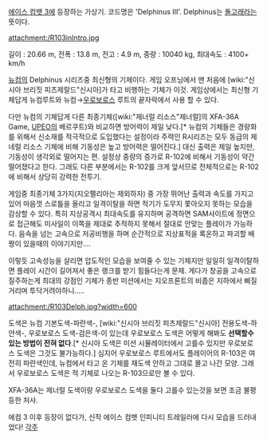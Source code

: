 [[에이스 컴뱃 3]]에 등장하는 가상기. 
코드명은 'Delphinus III'. Delphinus는 [[돌고래]]라는 뜻이다. 

attachment:/R103inIntro.jpg

길이 : 20.66 m, 전폭 : 13.8 m, 전고 : 4.9 m, 중량 : 10040 kg, 최대속도 : 4100+ km/h  

[[뉴컴]]의 Delphinus 시리즈중 최신형의 기체이다. 게임 오프닝에서 맨 처음에 [wiki:"신시아 브리짓 피츠제랄드"신시아]가 타고 비행하는 기체가 이것. 게임상에서는 최신형 기체답게 뉴컴루트와 뉴컴→[[우로보로스]] 루트의 끝자락에서 사용 할 수 있다. 

다만 뉴컴의 기체답게 다른 최종기체([wiki:"제너럴 리소스"제너럴]의 XFA-36A Game, [[UPEO]]의 베르쿠트)와 비교하면 방어력이 제일 낮다.[* 뉴컴의 기체들은 경량화를 위해서 신소재를 적극적으로 도입했다는 설정이라 주력인 R시리즈는 모두 동급의 제네럴 리소스 기체에 비해 기동성은 높고 방어력은 떨어진다.] 대신 출력은 제일 높지만, 기동성이 생각외로 떨어지는 편. 설정상 중량의 증가로 R-102에 비해서 기동성이 약간 떨어졌다고 한다. 그래도 다른 부분에서는 R-102를 크게 앞서므로 전체적으로는 R-102에 비해서 상당히 강력한 전투기.

게임중 최종기체 3가지(지오펠리아는 제외하자) 중 가장 뛰어난 출력과 속도를 가지고 있어 마음껏 스로틀을 올리고 일격이탈을 하면 적기가 도무지 쫓아오지 못하는 모습을 감상할 수 있다. 특히 지상공격시 최대속도를 유지하며 공격하면 SAM사이트에 정면으로 접근해도 미사일이 이쪽을 제대로 추적하지 못해서 절대로 안맞는 플레이가 가능하다. 음속을 넘는 고속으로 저공비행을 하며 순간적으로 지상표적을 록온하고 파괴할 배짱이 있을때의 이야기지만.... 

이렇듯 고속성능을 살리면 압도적인 모습을 보여줄 수 있는 기체지만 일일히 일격이탈하면 플레이 시간이 길어져서 좋은 랭크를 받기 힘들다는게 문제. 게다가 창공을 고속으로 질주하는게 최대의 강점인 기체가 종반 미션에서는 지오프론트의 비좁은 지하에서 삐질거리며 투닥거려야하니..... 



attachment:/R103Delph.jpg?width=600

도색은 뉴컴 기본도색-파란색-, [wiki:"신시아 브리짓 피츠제랄드"신시아] 전용도색-하얀색-, 우로보로스 도색-검은색-이 있는데 우로보로스 도색은 어떻게 해봐도 '''선택할수 있는 방법이 전혀 없다'''.[* 신시아 도색은 미션 시뮬레이터에서 고를수 있지만 우로보로스 도색은 그것도 불가능하다.] 심지어 우로보로스 루트에서도 플레이어의 R-103은 여전히 파란색인데, 뉴컴에서 타고 온 기체를 재도색 안하고 그대로 몰고 나간 모양. 그래서 우로보로스 도색은 적 기체로 나오는 R-103으로만 볼 수 있다. 

XFA-36A는 제너럴 도색이랑 우로보로스 도색을 둘다 고를수 있는것을 보면 조금 불평등한 처사. 

에컴 3 이후 등장이 없다가, 신작 에이스 컴뱃 인피니티 트레일러에 다시 모습을 드러내었다!
[[각주]]
